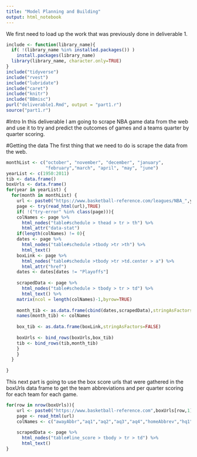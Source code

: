 ```yaml
---
title: "Model Planning and Building"
output: html_notebook
---
```


We first need to load up the work that was previously done in deliverable 1.  
```r
include <- function(library_name){
  if( !(library_name %in% installed.packages()) )
    install.packages(library_name) 
  library(library_name, character.only=TRUE)
}
include("tidyverse")
include("rvest")
include("lubridate")
include("caret")
include("knitr")
include("BBmisc")
purl("deliverable1.Rmd", output = "part1.r")
source("part1.r")
```

#Intro
In this deliverable I am going to scrape NBA game data from the web and use it to try and predict the outcomes of games and a teams quarter by quarter scoring.  

#Getting the data
The first thing that we need to do is scrape the data from the web.  

```R
monthList <- c("october", "november", "december", "january", 
               "february","march", "april", "may", "june")
yearList <- c(1950:2011)
tib <- data.frame()
boxUrls <- data.frame()
for(year in yearList) {
  for(month in monthList) {
    url <- paste0("https://www.basketball-reference.com/leagues/NBA_",year,"_games-",month,".html")
    page <- try(read_html(url),TRUE)
    if( !("try-error" %in% class(page))){
    colNames <- page %>%
      html_nodes("table#schedule > thead > tr > th") %>%
      html_attr("data-stat")
    if(length(colNames) != 0){
    dates <- page %>%
      html_nodes("table#schedule >tbody >tr >th") %>%
      html_text()
    boxLink <- page %>%
      html_nodes("table#schedule >tbody >tr >td.center > a") %>%
      html_attr("href")
    dates <- dates[dates != "Playoffs"]
    
    scrapedData <- page %>%
      html_nodes("table#schedule > tbody > tr > td") %>%
      html_text() %>%
    matrix(ncol = length(colNames)-1,byrow=TRUE)
    
    month_tib <- as.data.frame(cbind(dates,scrapedData),stringAsFactors=FALSE)
    names(month_tib) <- colNames
    
    box_tib <- as.data.frame(boxLink,stringAsFactors=FALSE)
    
    boxUrls <- bind_rows(boxUrls,box_tib)
    tib <- bind_rows(tib,month_tib)
    }
    }
  }
  
}
```

This next part is going to use the box score urls that were gathered in the boxUrls data frame to get the team abbreviations and per quarter scoring for each team for each game.  

```R

for(row in nrow(boxUrls)){
    url <- paste0("https://www.basketball-reference.com",boxUrls[row,1])
    page <- read_html(url)
    colNames <- c("awayAbbr","aq1","aq2","aq3","aq4","homeAbbrev","hq1","hq2","hq3","hq4")
  
    scrapedData <- page %>%
      html_nodes("table#line_score > tbody > tr > td") %>%
      html_text()
}

```





